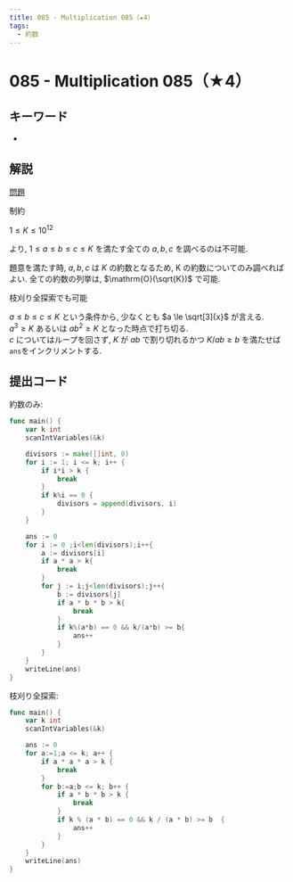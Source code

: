 ```yaml
---
title: 085 - Multiplication 085（★4）
tags:
  - 約数
---
```


# 085 - Multiplication 085（★4）

## キーワード


- <Tag tag="約数" />

## 解説

[問題](https://atcoder.jp/contests/typical90/tasks/typical90_cg)

制約

$1 \le K \le 10^{12}$

より, $1 \le a \le b \le c \le K$ を満たす全ての $a,b,c$ を調べるのは不可能.

題意を満たす時, $a,b,c$ は $K$ の約数となるため, K の約数についてのみ調べればよい. 全ての約数の列挙は, $\mathrm{O}(\sqrt{K})$ で可能.


<Callout emoji="💡">枝刈り全探索でも可能</Callout>

$a \le b \le c \le K$ という条件から, 少なくとも $a \le \sqrt[3]{x}$ が言える.  
$a^3 \ge K$ あるいは $ab^2 \ge K$ となった時点で打ち切る.  
$c$ についてはループを回さず, $K$ が $ab$ で割り切れるかつ $K / ab \ge b$ を満たせば`ans`をインクリメントする.

## 提出コード

約数のみ:

```go
func main() {
	var k int
	scanIntVariables(&k)

	divisors := make([]int, 0)
	for i := 1; i <= k; i++ {
		if i*i > k {
			break
		}
		if k%i == 0 {
			divisors = append(divisors, i)
		}
	}

	ans := 0
	for i := 0 ;i<len(divisors);i++{
		a := divisors[i]
		if a * a > k{
			break
		}
		for j := i;j<len(divisors);j++{
			b := divisors[j]
			if a * b * b > k{
				break
			}
			if k%(a*b) == 0 && k/(a*b) >= b{
				ans++
			}
		}
	}
	writeLine(ans)
}
```

枝刈り全探索:

```go
func main() {
	var k int
	scanIntVariables(&k)

	ans := 0
	for a:=1;a <= k; a++ {
		if a * a * a > k {
			break
		}
		for b:=a;b <= k; b++ {
			if a * b * b > k {
				break
			}
			if k % (a * b) == 0 && k / (a * b) >= b  {
                ans++
			}
		}
	}
	writeLine(ans)
}
```
